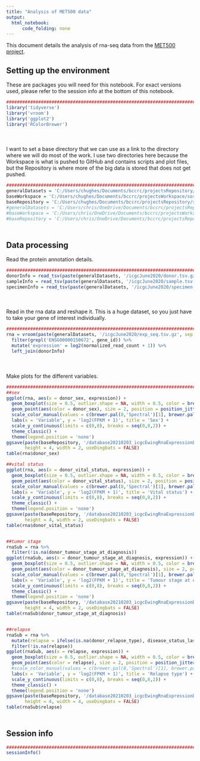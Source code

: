 ```yaml
---
title: "Analysis of MET500 data"
output:
  html_notebook:
      code_folding: none
---
```


This document details the analysis of rna-seq data from the [MET500 project](https://met500.path.med.umich.edu/).

## Setting up the environment

These are packages you will need for this notebook. For exact versions used, please refer to the session info at the bottom of this notebook.

```r
##########################################################################################
library('tidyverse')
library('vroom')
library('ggplot2')
library('RColorBrewer')
```

<div style="margin-bottom:50px;"></div>

I want to set a base directory that we can use as a link to the directory where we will do most of the work. I use two directories here because the Workspace is what is pushed to GitHub and contains scripts and plot files, but the Repository is where more of the big data is stored that does not get pushed.

```r
##########################################################################################
generalDatasets = 'C:/Users/chughes/Documents/bccrc/projectsRepository/generalDatasets'
baseWorkspace = 'C:/Users/chughes/Documents/bccrc/projectsWorkspace/sorensenLab/relatedToDlg2'
baseRepository = 'C:/Users/chughes/Documents/bccrc/projectsRepository/sorensenLab/relatedToDlg2'
#generalDatasets = 'C:/Users/chris/OneDrive/Documents/bccrc/projectsRepository/generalDatasets'
#baseWorkspace = 'C:/Users/chris/OneDrive/Documents/bccrc/projectsWorkspace/sorensenLab/relatedToYbx1'
#baseRepository = 'C:/Users/chris/OneDrive/Documents/bccrc/projectsRepository/sorensenLab/relatedToYbx1'
```

<div style="margin-bottom:50px;"></div>

## Data processing

Read the protein annotation details.

```r
##########################################################################################
donorInfo = read_tsv(paste(generalDatasets, '/icgcJune2020/donor.tsv.gz', sep = ''))
sampleInfo = read_tsv(paste(generalDatasets, '/icgcJune2020/sample.tsv.gz', sep = ''))
specimenInfo = read_tsv(paste(generalDatasets, '/icgcJune2020/specimen.tsv.gz', sep = ''))
```

<div style="margin-bottom:50px;"></div>

Read in the rna data and reshape it. This is a huge dataset, so you just have to take your gene of interest individually.

```r
##########################################################################################
rna = vroom(paste(generalDatasets, '/icgcJune2020/exp_seq.tsv.gz', sep = '')) %>%
  filter(grepl('ENSG00000150672', gene_id)) %>%
  mutate('expression' = log2(normalized_read_count + 1)) %>%
  left_join(donorInfo)
```

<div style="margin-bottom:50px;"></div>

Make plots for the different variables.

```r
##########################################################################################\
##sex
ggplot(rna, aes(x = donor_sex, expression)) +
  geom_boxplot(size = 0.5, outlier.shape = NA, width = 0.5, color = brewer.pal(11,'RdGy')[8]) +
  geom_point(aes(color = donor_sex), size = 2, position = position_jitterdodge()) +
  scale_color_manual(values = c(brewer.pal(8,'Spectral')[1], brewer.pal(8,'Spectral')[8])) +
  labs(x = 'Variable', y = 'log2(FPKM + 1)', title = 'Sex') +
  scale_y_continuous(limits = c(0,8), breaks = seq(0,8,2)) +
  theme_classic() +
  theme(legend.position = 'none')
ggsave(paste(baseRepository, '/database20210203_icgcEwingRnaExpressionDlg2/boxplot_dlg2RnaExpressionIcgcSex.pdf', sep = ''),
       height = 4, width = 2, useDingbats = FALSE)
table(rna$donor_sex)

##vital status
ggplot(rna, aes(x = donor_vital_status, expression)) +
  geom_boxplot(size = 0.5, outlier.shape = NA, width = 0.5, color = brewer.pal(11,'RdGy')[8]) +
  geom_point(aes(color = donor_vital_status), size = 2, position = position_jitterdodge()) +
  scale_color_manual(values = c(brewer.pal(8,'Spectral')[1], brewer.pal(8,'Spectral')[8])) +
  labs(x = 'Variable', y = 'log2(FPKM + 1)', title = 'Vital status') +
  scale_y_continuous(limits = c(0,8), breaks = seq(0,8,2)) +
  theme_classic() +
  theme(legend.position = 'none')
ggsave(paste(baseRepository, '/database20210203_icgcEwingRnaExpressionDlg2/boxplot_dlg2RnaExpressionIcgcVitalStatus.pdf', sep = ''),
       height = 4, width = 2, useDingbats = FALSE)
table(rna$donor_vital_status)


##tumor stage
rnaSub = rna %>%
  filter(!is.na(donor_tumour_stage_at_diagnosis))
ggplot(rnaSub, aes(x = donor_tumour_stage_at_diagnosis, expression)) +
  geom_boxplot(size = 0.5, outlier.shape = NA, width = 0.5, color = brewer.pal(11,'RdGy')[8]) +
  geom_point(aes(color = donor_tumour_stage_at_diagnosis), size = 2, position = position_jitterdodge()) +
  scale_color_manual(values = c(brewer.pal(8,'Spectral')[1], brewer.pal(8,'Spectral')[8])) +
  labs(x = 'Variable', y = 'log2(FPKM + 1)', title = 'Tumour stage at diagnosis') +
  scale_y_continuous(limits = c(0,8), breaks = seq(0,8,2)) +
  theme_classic() +
  theme(legend.position = 'none')
ggsave(paste(baseRepository, '/database20210203_icgcEwingRnaExpressionDlg2/boxplot_dlg2RnaExpressionIcgcTumorStage.pdf', sep = ''),
       height = 4, width = 2, useDingbats = FALSE)
table(rnaSub$donor_tumour_stage_at_diagnosis)


##relapse
rnaSub = rna %>%
  mutate(relapse = ifelse(is.na(donor_relapse_type), disease_status_last_followup, donor_relapse_type)) %>%
  filter(!is.na(relapse))
ggplot(rnaSub, aes(x = relapse, expression)) +
  geom_boxplot(size = 0.5, outlier.shape = NA, width = 0.5, color = brewer.pal(11,'RdGy')[8]) +
  geom_point(aes(color = relapse), size = 2, position = position_jitterdodge()) +
  #scale_color_manual(values = c(brewer.pal(8,'Spectral')[1], brewer.pal(8,'Spectral')[8])) +
  labs(x = 'Variable', y = 'log2(FPKM + 1)', title = 'Relapse type') +
  scale_y_continuous(limits = c(0,8), breaks = seq(0,8,2)) +
  theme_classic() +
  theme(legend.position = 'none')
ggsave(paste(baseRepository, '/database20210203_icgcEwingRnaExpressionDlg2/boxplot_dlg2RnaExpressionIcgcRelapse.pdf', sep = ''),
       height = 4, width = 4, useDingbats = FALSE)
table(rnaSub$relapse)
```

<div style="margin-bottom:50px;"></div>

## Session info

```r
##########################################################################################
sessionInfo()
```




